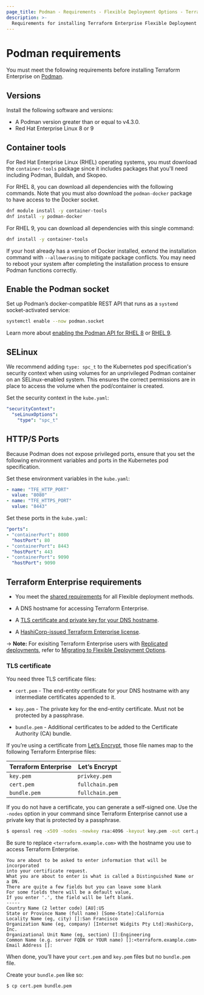 ```yaml
---
page_title: Podman - Requirements - Flexible Deployment Options - Terraform Enterprise
description: >-
  Requirements for installing Terraform Enterprise Flexible Deployment Options with Podman.
---
```


# Podman requirements

You must meet the following requirements before installing Terraform Enterprise on [Podman](https://podman.io/docs/installation).

## Versions

Install the following software and versions:

- A Podman version greater than or equal to v4.3.0.
- Red Hat Enterprise Linux 8 or 9

## Container tools

For Red Hat Enterprise Linux (RHEL) operating systems, you must download the `container-tools` package since it includes packages
that you'll need including Podman, Buildah, and Skopeo.

For RHEL 8, you can download all dependencies with the following commands. Note that you must also download
the `podman-docker` package to have access to the Docker socket.

```sh
dnf module install -y container-tools
dnf install -y podman-docker
```

For RHEL 9, you can download all dependencies with this single command:
```sh
dnf install -y container-tools
```

If your host already has a version of Docker installed, extend the installation command with `--allowerasing` to mitigate package conflicts.
You may need to reboot your system after completing the installation process to ensure Podman functions correctly.

## Enable the Podman socket

Set up Podman’s docker-compatible REST API that runs as a `systemd` socket-activated service:

```sh
systemctl enable --now podman.socket
```

Learn more about [enabling the Podman API for RHEL 8](https://access.redhat.com/documentation/en-us/red_hat_enterprise_linux/8/html/building_running_and_managing_containers/using-the-container-tools-api#enabling-the-podman-api-using-systemd-in-root-mode_using-the-container-tools-api)
or [RHEL 9](https://access.redhat.com/documentation/en-us/red_hat_enterprise_linux/9/html/building_running_and_managing_containers/using-the-container-tools-api#enabling-the-podman-api-using-systemd-in-root-mode_using-the-container-tools-api).


## SELinux

We recommend adding `type: spc_t` to the Kubernetes pod specification's security context when using volumes
for an unprivileged Podman container on an SELinux-enabled system. This ensures the correct permissions
are in place to access the volume when the pod/container is created.

Set the security context in the `kube.yaml`:
```yaml
"securityContext":
  "seLinuxOptions":
    "type": "spc_t"
```

## HTTP/S Ports
Because Podman does not expose privileged ports, ensure that you set the following environment variables and ports in
the Kubernetes pod specification.

Set these environment variables in the `kube.yaml`:
```yaml
- name: "TFE_HTTP_PORT"
  value: "8080"
- name: "TFE_HTTPS_PORT"
  value: "8443"
```

Set these ports in the `kube.yaml`:
```yaml
"ports":
- "containerPort": 8080
  "hostPort": 80
- "containerPort": 8443
  "hostPort": 443
- "containerPort": 9090
  "hostPort": 9090
```

## Terraform Enterprise requirements

- You meet the [shared requirements](/terraform/enterprise/flexible-deployments/install/requirements) for all Flexible deployment methods.

- A DNS hostname for accessing Terraform Enterprise.

- A [TLS certificate and private key for your DNS hostname](#tls-certificate).

- A [HashiCorp-issued Terraform Enterprise license](/terraform/enterprise/flexible-deployments/install/requirements/license).

-> **Note:** For exisiting Terraform Enterprise users with [Replicated deployments](/terraform/enterprise/replicated), refer to [Migrating to Flexible Deployment Options](/terraform/enterprise/replicated/replicated-migration).

### TLS certificate

You need three TLS certificate files:

- `cert.pem` - The end-entity certificate for your DNS hostname with any intermediate certificates appended to it.

- `key.pem` - The private key for the end-entity certificate. Must not be protected by a passphrase.

- `bundle.pem` - Additional certificates to be added to the Certificate Authority (CA) bundle.

If you’re using a certificate from [Let’s Encrypt](https://letsencrypt.org/), those file names map to the following Terraform Enterprise files:

| Terraform Enterprise | Let’s Encrypt   |
| -------------------- | --------------- |
| `key.pem`            | `privkey.pem`   |
| `cert.pem`           | `fullchain.pem` |
| `bundle.pem`         | `fullchain.pem` |

If you do not have a certificate, you can generate a self-signed one. Use the
`-nodes` option in your command since Terraform Enterprise cannot
use a private key that is protected by a passphrase.

```sh
$ openssl req -x509 -nodes -newkey rsa:4096 -keyout key.pem -out cert.pem -sha256 -days 365
```

Be sure to replace `<terraform.example.com>` with the hostname you use
to access Terraform Enterprise.

```shell
You are about to be asked to enter information that will be incorporated
into your certificate request.
What you are about to enter is what is called a Distinguished Name or a DN.
There are quite a few fields but you can leave some blank
For some fields there will be a default value,
If you enter '.', the field will be left blank.
-----
Country Name (2 letter code) [AU]:US
State or Province Name (full name) [Some-State]:California
Locality Name (eg, city) []:San Francisco
Organization Name (eg, company) [Internet Widgits Pty Ltd]:HashiCorp, Inc.
Organizational Unit Name (eg, section) []:Engineering
Common Name (e.g. server FQDN or YOUR name) []:<terraform.example.com>
Email Address []:
```

When done, you’ll have your `cert.pem` and `key.pem` files but no `bundle.pem`
file.

Create your `bundle.pem` like so:

```bash
$ cp cert.pem bundle.pem
```
